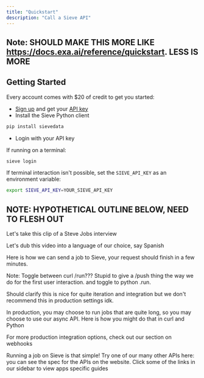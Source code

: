 ```yaml
---
title: "Quickstart"
description: "Call a Sieve API"
---
```


## Note: SHOULD MAKE THIS MORE LIKE https://docs.exa.ai/reference/quickstart. LESS IS MORE

## **Getting Started**

Every account comes with $20 of credit to get you started:
- [Sign up](https://www.sievedata.com/dashboard) and get your [API key](https://www.sievedata.com/dashboard/settings)
- Install the Sieve Python client
```bash
pip install sievedata
```
- Login with your API key

If running on a terminal:
```bash
sieve login
```
If terminal interaction isn't possible, set the `SIEVE_API_KEY` as an environment variable:
```bash
export SIEVE_API_KEY=YOUR_SIEVE_API_KEY
```

## NOTE: HYPOTHETICAL OUTLINE BELOW, NEED TO FLESH OUT

Let's take this clip of a Steve Jobs interview

Let's dub this video into a language of our choice, say Spanish

Here is how we can send a job to Sieve, your request should finish in a few minutes.

Note: Toggle between curl /run??? Stupid to give a /push thing the way we do for the first user interaction.
and toggle to python .run.

Should clarify this is nice for quite iteration and integration but we don't recommend this in production settings idk.

In production, you may choose to run jobs that are quite long, so you may choose to use our async API. Here is how you might do that in curl and Python

For more production integration options, check out our section on webhooks

Running a job on Sieve is that simple! Try one of our many other APIs here: you can see the spec for the APIs on the website. Click some of the links in our sidebar to view apps specific guides

